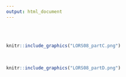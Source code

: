 ```yaml
---
output: html_document
---
```


<br>
<br>

```r
knitr::include_graphics("LORS08_partC.png")
```

<br>

```r
knitr::include_graphics("LORS08_partD.png")
```
